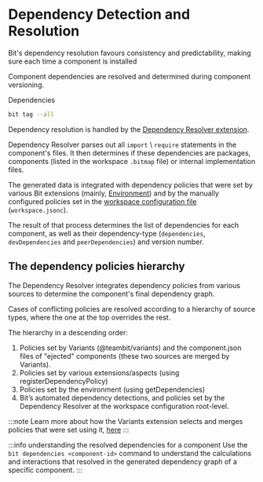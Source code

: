 # Dependency Detection and Resolution

Bit's dependency resolution favours consistency and predictability, making sure each time a component is installed

Component dependencies are resolved and determined during component versioning.

Dependencies

```bash
bit tag --all
```

Dependency resolution is handled by the [Dependency Resolver extension](https://bit.dev/teambit/dependencies/dependency-resolver).

Dependency Resolver parses out all `import` \ `require` statements in the component's files.
It then determines if these dependencies are packages, components (listed in the workspace `.bitmap` file) or internal implementation files.

The generated data is integrated with dependency policies that were set by various Bit extensions (mainly,
[Environment](/environments/overview)) and by the manually configured policies set in the [workspace configuration file](/workspace/workspace-json) (`workspace.jsonc`).

The result of that process determines the list of dependencies for each component, as well as their dependency-type (`dependencies`, `devDependencies` and `peerDependencies`) and version number.

## The dependency policies hierarchy

The Dependency Resolver integrates dependency policies from various sources to determine the component's final dependency graph.

Cases of conflicting policies are resolved according to a hierarchy of source types, where the one at the top overrides the rest.

The hierarchy in a descending order:

1. Policies set by Variants (@teambit/variants) and the component.json files of "ejected" components (these two sources are merged by Variants).
2. Policies set by various extensions/aspects (using registerDependencyPolicy)
3. Policies set by the environment (using getDependencies)
4. Bit’s automated dependency detections, and policies set by the Dependency Resolver at the workspace configuration root-level.

:::note
Learn more about how the Variants extension selects and merges policies that were set using it, [here](/workspace/variants#merging-configurations)
:::

:::info understanding the resolved dependencies for a component
Use the `bit dependencies <component-id>` command to understand the calculations and interactions that resolved in the generated dependency graph of a specific component.
:::
